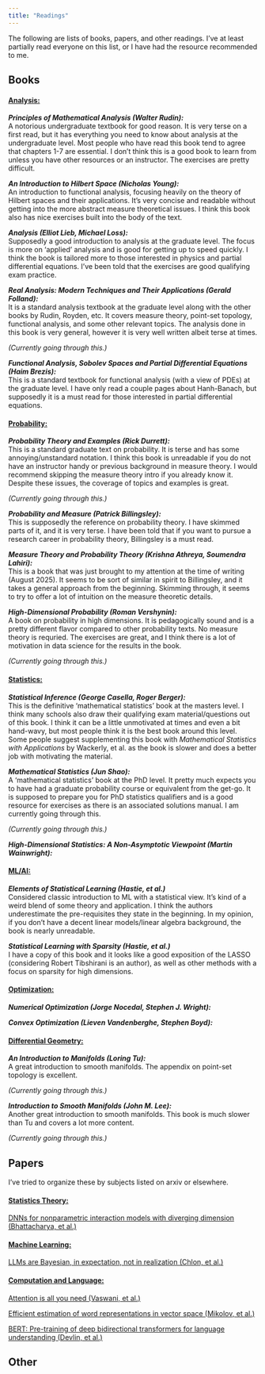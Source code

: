 ```yaml
---
title: "Readings"
---
```

The following are lists of books, papers, and other readings.
I've at least partially read everyone on this list, or I have had the resource recommended to me.

## Books
#### [Analysis:]{.underline}
***Principles of Mathematical Analysis (Walter Rudin):*** \
A notorious undergraduate textbook for good reason. It is very terse on a first read, but it has everything you need to know about analysis at the undergraduate level. Most people who have read this book tend to agree that chapters 1-7 are essential. I don't think this is a good book to learn from unless you have other resources or an instructor. The exercises are pretty difficult. 

***An Introduction to Hilbert Space (Nicholas Young):*** \
An introduction to functional analysis, focusing heavily on the theory of Hilbert spaces and their applications. It's very concise and readable without getting into the more abstract measure theoretical issues. I think this book also has nice exercises built into the body of the text. 

***Analysis (Elliot Lieb, Michael Loss):***\
Supposedly a good introduction to analysis at the graduate level. The focus is more on 'applied' analysis and is good for getting up to speed quickly. I think the book is tailored more to those interested in physics and partial differential equations. I've been told that the exercises are good qualifying exam practice.

***Real Analysis: Modern Techniques and Their Applications (Gerald Folland):***\
It is a standard analysis textbook at the graduate level along with the other books by Rudin, Royden, etc. It covers measure theory, point-set topology, functional analysis, and some other relevant topics. The analysis done in this book is very general, however it is very well written albeit terse at times. 

*(Currently going through this.)*

***Functional Analysis, Sobolev Spaces and Partial Differential Equations (Haim Brezis):***\
This is a standard textbook for functional analysis (with a view of PDEs) at the graduate level. I have only read a couple pages about Hanh-Banach, but supposedly it is a must read for those interested in partial differential equations.


#### [Probability:]{.underline}
***Probability Theory and Examples (Rick Durrett):*** \
This is a standard graduate text on probability. It is terse and has some annoying/unstandard notation. I think this book is unreadable if you do not have an instructor handy or previous background in measure theory. I would recommend skipping the measure theory intro if you already know it. Despite these issues, the coverage of topics and examples is great.

*(Currently going through this.)*

***Probability and Measure (Patrick Billingsley):***\
This is supposedly the reference on probability theory. I have skimmed parts of it, and it is very terse. I have been told that if you want to pursue a research career in probability theory, Billingsley is a must read. 

***Measure Theory and Probability Theory (Krishna Athreya, Soumendra Lahiri):***\
This is a book that was just brought to my attention at the time of writing (August 2025). It seems to be sort of similar in spirit to Billingsley, and it takes a general approach from the beginning. Skimming through, it seems to try to offer a lot of intuition on the measure theoretic details.

***High-Dimensional Probability (Roman Vershynin):***\
A book on probability in high dimensions. It is pedagogically sound and is a pretty different flavor compared to other probability texts. No measure theory is requried. The exercises are great, and I think there is a lot of motivation in data science for the results in the book. 

*(Currently going through this.)*

#### [Statistics:]{.underline}
***Statistical Inference (George Casella, Roger Berger):*** \
This is the definitive 'mathematical statistics' book at the masters level. I think many schools also draw their qualifying exam material/questions out of this book. I think it can be a little unmotivated at times and even a bit hand-wavy, but most people think it is the best book around this level. Some people suggest supplementing this book with *Mathematical Statistics with Applications* by Wackerly, et al. as the book is slower and does a better job with motivating the material. 

***Mathematical Statistics (Jun Shao):*** \
A 'mathematical statistics' book at the PhD level. It pretty much expects you to have had a graduate probability course or equivalent from the get-go. It is supposed to prepare you for PhD statistics qualifiers and is a good resource for exercises as there is an associated solutions manual. I am currently going through this.

*(Currently going through this.)*

***High-Dimensional Statistics: A Non-Asymptotic Viewpoint (Martin Wainwright):*** \


#### [ML/AI:]{.underline}
***Elements of Statistical Learning (Hastie, et al.) ***\
Considered classic introduction to ML with a statistical view. It's kind of a weird blend of some theory and application. I think the authors underestimate the pre-requisites they state in the beginning. In my opinion, if you don't have a decent linear models/linear algebra background, the book is nearly unreadable.

***Statistical Learning with Sparsity (Hastie, et al.) ***\
I have a copy of this book and it looks like a good exposition of the LASSO (considering Robert Tibshirani is an author), as well as other methods with a focus on sparsity for high dimensions. 

#### [Optimization:]{.underline}
***Numerical Optimization (Jorge Nocedal, Stephen J. Wright):***\

***Convex Optimization (Lieven Vandenberghe, Stephen Boyd):***\


#### [Differential Geometry:]{.underline}
***An Introduction to Manifolds (Loring Tu):*** \
A great introduction to smooth manifolds. The appendix on point-set topology is excellent. 

*(Currently going through this.)*

***Introduction to  Smooth Manifolds (John M. Lee):*** \
Another great introduction to smooth manifolds. This book is much slower than Tu and covers a lot more content. 

*(Currently going through this.)*


## Papers
I've tried to organize these by subjects listed on arxiv or elsewhere.

#### [Statistics Theory:]{.underline}
[DNNs for nonparametric interaction models with diverging dimension (Bhattacharya, et al.)](https://arxiv.org/pdf/2302.05851)

#### [Machine Learning:]{.underline}
[LLMs are Bayesian, in expectation, not in realization (Chlon, et al.)](https://arxiv.org/pdf/2507.11768)

#### [Computation and Language:]{.underline}
[Attention is all you need (Vaswani, et al.)](https://arxiv.org/pdf/1706.03762)

[Efficient estimation of word representations in vector space (Mikolov, et al.)](https://arxiv.org/pdf/1301.3781)

[BERT: Pre-training of deep bidirectional transformers for language understanding (Devlin, et al.)](https://arxiv.org/pdf/1810.04805)



## Other


